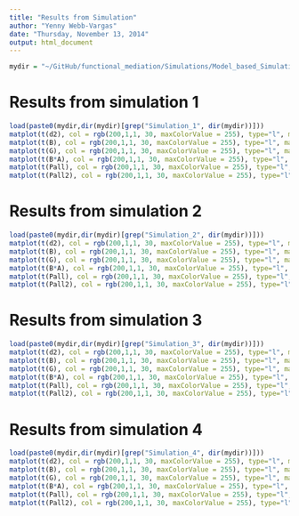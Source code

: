 ```yaml
---
title: "Results from Simulation"
author: "Yenny Webb-Vargas"
date: "Thursday, November 13, 2014"
output: html_document
---
```



```r
mydir = "~/GitHub/functional_mediation/Simulations/Model_based_Simulation/gypsie/ssf_simulation/"
```

# Results from simulation 1
```r
load(paste0(mydir,dir(mydir)[grep("Simulation_1", dir(mydir))]))
matplot(t(d2), col = rgb(200,1,1, 30, maxColorValue = 255), type="l", main="Delta_2")
matplot(t(B), col = rgb(200,1,1, 30, maxColorValue = 255), type="l", main="Beta")
matplot(t(G), col = rgb(200,1,1, 30, maxColorValue = 255), type="l", main="Gamma")
matplot(t(B*A), col = rgb(200,1,1, 30, maxColorValue = 255), type="l", main="Alpha*Beta")
matplot(t(Pall), col = rgb(200,1,1, 30, maxColorValue = 255), type="l", main="P-value 1")
matplot(t(Pall2), col = rgb(200,1,1, 30, maxColorValue = 255), type="l", main="P-value 2")
```

# Results from simulation 2
```r
load(paste0(mydir,dir(mydir)[grep("Simulation_2", dir(mydir))]))
matplot(t(d2), col = rgb(200,1,1, 30, maxColorValue = 255), type="l", main="Delta_2")
matplot(t(B), col = rgb(200,1,1, 30, maxColorValue = 255), type="l", main="Beta")
matplot(t(G), col = rgb(200,1,1, 30, maxColorValue = 255), type="l", main="Gamma")
matplot(t(B*A), col = rgb(200,1,1, 30, maxColorValue = 255), type="l", main="Alpha*Beta")
matplot(t(Pall), col = rgb(200,1,1, 30, maxColorValue = 255), type="l", main="P-value 1")
matplot(t(Pall2), col = rgb(200,1,1, 30, maxColorValue = 255), type="l", main="P-value 2")
```

# Results from simulation 3
```r
load(paste0(mydir,dir(mydir)[grep("Simulation_3", dir(mydir))]))
matplot(t(d2), col = rgb(200,1,1, 30, maxColorValue = 255), type="l", main="Delta_2")
matplot(t(B), col = rgb(200,1,1, 30, maxColorValue = 255), type="l", main="Beta")
matplot(t(G), col = rgb(200,1,1, 30, maxColorValue = 255), type="l", main="Gamma")
matplot(t(B*A), col = rgb(200,1,1, 30, maxColorValue = 255), type="l", main="Alpha*Beta")
matplot(t(Pall), col = rgb(200,1,1, 30, maxColorValue = 255), type="l", main="P-value 1")
matplot(t(Pall2), col = rgb(200,1,1, 30, maxColorValue = 255), type="l", main="P-value 2")
```

# Results from simulation 4
```r
load(paste0(mydir,dir(mydir)[grep("Simulation_4", dir(mydir))]))
matplot(t(d2), col = rgb(200,1,1, 30, maxColorValue = 255), type="l", main="Delta_2")
matplot(t(B), col = rgb(200,1,1, 30, maxColorValue = 255), type="l", main="Beta")
matplot(t(G), col = rgb(200,1,1, 30, maxColorValue = 255), type="l", main="Gamma")
matplot(t(B*A), col = rgb(200,1,1, 30, maxColorValue = 255), type="l", main="Alpha*Beta")
matplot(t(Pall), col = rgb(200,1,1, 30, maxColorValue = 255), type="l", main="P-value 1")
matplot(t(Pall2), col = rgb(200,1,1, 30, maxColorValue = 255), type="l", main="P-value 2")
```
